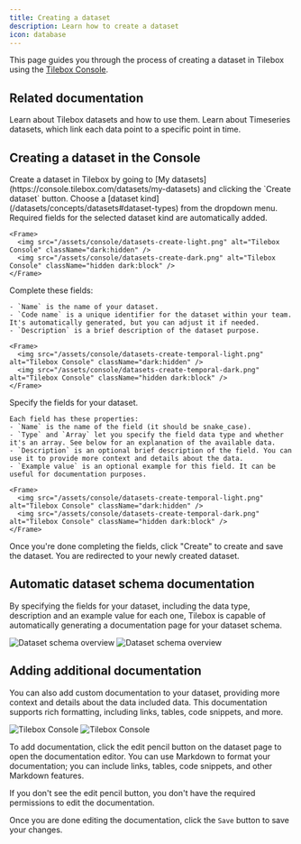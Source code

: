 ```yaml
---
title: Creating a dataset
description: Learn how to create a dataset
icon: database
---
```


This page guides you through the process of creating a dataset in Tilebox using the [Tilebox Console](/console).

## Related documentation

<CardGroup cols={2}>
    <Card title="Datasets" icon="database" href="/datasets/concepts/datasets" horizontal>
        Learn about Tilebox datasets and how to use them.
    </Card>
    <Card title="Timeseries Datasets" icon="diamonds-4" href="/datasets/types/timeseries" horizontal>
        Learn about Timeseries datasets, which link each data point to a specific point in time.
    </Card>
</CardGroup>

## Creating a dataset in the Console

<Steps>
  <Step title="Navigate to the Create dataset form">
    Create a dataset in Tilebox by going to [My datasets](https://console.tilebox.com/datasets/my-datasets) and clicking the `Create dataset` button.
  </Step>
  <Step title="Select a dataset kind">
    Choose a [dataset kind](/datasets/concepts/datasets#dataset-types) from the dropdown menu. Required fields for the selected dataset kind are automatically added.

    <Frame>
      <img src="/assets/console/datasets-create-light.png" alt="Tilebox Console" className="dark:hidden" />
      <img src="/assets/console/datasets-create-dark.png" alt="Tilebox Console" className="hidden dark:block" />
    </Frame>
  </Step>
  <Step title="Specify a name, code name, and description">
   Complete these fields:

    - `Name` is the name of your dataset.
    - `Code name` is a unique identifier for the dataset within your team. It's automatically generated, but you can adjust it if needed.
    - `Description` is a brief description of the dataset purpose.

    <Frame>
      <img src="/assets/console/datasets-create-temporal-light.png" alt="Tilebox Console" className="dark:hidden" />
      <img src="/assets/console/datasets-create-temporal-dark.png" alt="Tilebox Console" className="hidden dark:block" />
    </Frame>
  </Step>
  <Step title="Define the dataset schema">
    Specify the fields for your dataset.

    Each field has these properties:
    - `Name` is the name of the field (it should be snake_case).
    - `Type` and `Array` let you specify the field data type and whether it's an array. See below for an explanation of the available data.
    - `Description` is an optional brief description of the field. You can use it to provide more context and details about the data.
    - `Example value` is an optional example for this field. It can be useful for documentation purposes.

    <Frame>
      <img src="/assets/console/datasets-create-temporal-light.png" alt="Tilebox Console" className="dark:hidden" />
      <img src="/assets/console/datasets-create-temporal-dark.png" alt="Tilebox Console" className="hidden dark:block" />
    </Frame>
  </Step>
  <Step title="Save">
    Once you're done completing the fields, click "Create" to create and save the dataset. You are redirected to your newly created dataset.
  </Step>
</Steps>

## Automatic dataset schema documentation

By specifying the fields for your dataset, including the data type, description and an example value for each one, Tilebox
is capable of automatically generating a documentation page for your dataset schema.

<Frame>
    <img src="/assets/console/datasets-overview-light.png" alt="Dataset schema overview" className="dark:hidden" />
    <img src="/assets/console/datasets-overview-dark.png" alt="Dataset schema overview" className="hidden dark:block" />
</Frame>

## Adding additional documentation

You can also add custom documentation to your dataset, providing more context and details about the data included data.
This documentation supports rich formatting, including links, tables, code snippets, and more.

<Frame>
    <img src="/assets/console/datasets-documentation-light.png" alt="Tilebox Console" className="dark:hidden" />
    <img src="/assets/console/datasets-documentation-dark.png" alt="Tilebox Console" className="hidden dark:block" />
</Frame>

To add documentation, click the edit pencil button on the dataset page to open the documentation editor.
You can use Markdown to format your documentation; you can include links, tables, code snippets, and other Markdown features.

<Note>
    If you don't see the edit pencil button, you don't have the required permissions to edit the
    documentation.
</Note>

Once you are done editing the documentation, click the `Save` button to save your changes.
